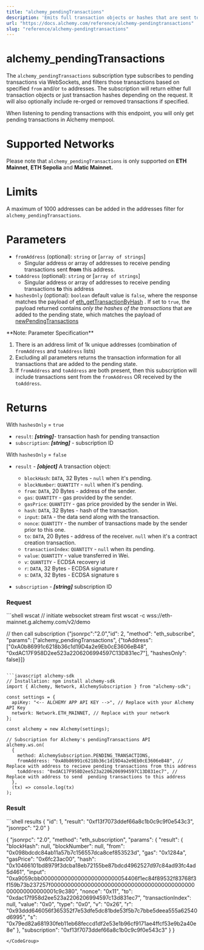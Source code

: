 ```yaml
---
title: "alchemy_pendingTransactions"
description: 'Emits full transaction objects or hashes that are sent to the network, marked as "pending", based on provided filters.'
url: "https://docs.alchemy.com/reference/alchemy-pendingtransactions"
slug: "reference/alchemy-pendingtransactions"
---
```


# alchemy\_pendingTransactions

The `alchemy_pendingTransactions` subscription type subscribes to pending transactions via WebSockets, and filters those transactions based on specified `from` and/or `to` addresses. The subscription will return either full transaction objects or just transaction hashes depending on the request. It will also optionally include re-orged or removed transactions if specified.

<Info>
  When listening to pending transactions with this endpoint, you will only get
  pending transactions in Alchemy mempool.
</Info>

# Supported Networks

Please note that `alchemy_pendingTransactions` is only supported on **ETH Mainnet**, **ETH Sepolia** and **Matic Mainnet.**

# Limits

A maximum of 1000 addresses can be added in the addresses filter for `alchemy_pendingTransactions`.

# Parameters

* `fromAddress` (optional): `string` or \[`array of strings`]
  * Singular address or array of addresses to receive pending transactions sent **from** this address.
* `toAddress` (optional): `string` or \[`array of strings`]
  * Singular address or array of addresses to receive pending transactions **to** this address
* `hashesOnly` (optional): `boolean` default value is `false`, where the response matches the payload of [eth\_getTransactionByHash](/reference/eth-gettransactionbyhash) . If set to `true`, the payload returned contains *only the hashes of the transactions* that are added to the pending state, which matches the payload of [newPendingTransactions](/reference/newpendingtransactions)

<Info>
  **Note: Parameter Specification**

  1. There is an address limit of 1k unique addresses (combination of
     `fromAddress` and `toAddress` lists)
  2. Excluding all parameters returns the transaction information for all transactions that are added to the pending state.
  3. If `fromAddress` and `toAddress` are both present, then this subscription
     will include transactions sent from the `fromAddress` OR received by the
     `toAddress`.
</Info>

# Returns

With `hashesOnly` = `true`

* `result`: ***\[string]***- transaction hash for pending transaction
* `subscription`: ***\[string]*** - subscription ID

With `hashesOnly` = `false`

* `result` - ***\[object]*** A transaction object:

  * `blockHash`: `DATA`, 32 Bytes - `null` when it's pending.
  * `blockNumber`: `QUANTITY` - `null` when it's pending.
  * `from`: `DATA`, 20 Bytes - address of the sender.
  * `gas`: `QUANTITY` - gas provided by the sender.
  * `gasPrice`: `QUANTITY` - gas price provided by the sender in Wei.
  * `hash`: `DATA`, 32 Bytes - hash of the transaction.
  * `input`: `DATA` - the data send along with the transaction.
  * `nonce`: `QUANTITY` - the number of transactions made by the sender prior to this one.
  * `to`: `DATA`, 20 Bytes - address of the receiver. `null` when it's a contract creation transaction.
  * `transactionIndex`: `QUANTITY` - `null` when its pending.
  * `value`: `QUANTITY` - value transferred in Wei.
  * `v`: `QUANTITY` - ECDSA recovery id
  * `r`: `DATA`, 32 Bytes - ECDSA signature r
  * `s`: `DATA`, 32 Bytes - ECDSA signature s

* `subscription` - ***\[string]*** subscription ID

### Request

<CodeGroup>
  ```shell wscat
  // initiate websocket stream first
  wscat -c wss://eth-mainnet.g.alchemy.com/v2/demo

  // then call subscription
  {"jsonrpc":"2.0","id": 2, "method": "eth_subscribe", "params": ["alchemy_pendingTransactions", {"toAddress": ["0xA0b86991c6218b36c1d19D4a2e9Eb0cE3606eB48", "0xdAC17F958D2ee523a2206206994597C13D831ec7"], "hashesOnly": false}]}

  ```

  ```javascript alchemy-sdk
  // Installation: npm install alchemy-sdk
  import { Alchemy, Network, AlchemySubscription } from "alchemy-sdk";

  const settings = {
    apiKey: "<-- ALCHEMY APP API KEY -->", // Replace with your Alchemy API Key
    network: Network.ETH_MAINNET, // Replace with your network
  };

  const alchemy = new Alchemy(settings);

  // Subscription for Alchemy's pendingTransactions API
  alchemy.ws.on(
    {
      method: AlchemySubscription.PENDING_TRANSACTIONS,
      fromAddress: "0xA0b86991c6218b36c1d19D4a2e9Eb0cE3606eB48", // Replace with address to recieve pending transactions from this address
      toAddress: "0xdAC17F958D2ee523a2206206994597C13D831ec7", // Replace with address to send  pending transactions to this address
    },
    (tx) => console.log(tx)
  );
  ```
</CodeGroup>

### Result

<CodeGroup>
  ```shell results
  {
      "id": 1,
      "result": "0xf13f7073ddef66a8c1b0c9c9f0e543c3",
      "jsonrpc": "2.0"
  }

  {
      "jsonrpc": "2.0",
      "method": "eth_subscription", 
      "params": {
          "result": {
              "blockHash": null,
              "blockNumber": null,
              "from": "0x098bdcdc84ab11a57b7c156557dca8cef853523d",
              "gas": "0x1284a",
              "gasPrice": "0x6fc23ac00",
              "hash": "0x10466101bd8979f3dcba18eb72155be87bdcd4962527d97c84ad93fc4ad5d461",
              "input": "0xa9059cbb00000000000000000000000054406f1ec84f89532f83768f3f159b73b237257f0000000000000000000000000000000000000000000000000000000001c9c380",
              "nonce": "0x11",
              "to": "0xdac17f958d2ee523a2206206994597c13d831ec7",
              "transactionIndex": null,
              "value": "0x0",
              "type": "0x0",
              "v": "0x26",
              "r": "0x93ddd646056f365352f7e53dfe5dc81bde53f5b7c7bbe5deea555a62540d6995",
              "s": "0x79ed82a681930feb11eb68feccd1df2e53e1b96cf9171ae4ffcf53e9b2a40e8e"
          },
          "subscription": "0xf13f7073ddef66a8c1b0c9c9f0e543c3"
      }
  }
  ```
</CodeGroup>
